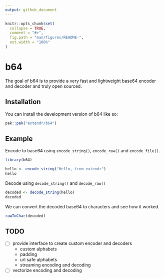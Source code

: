```yaml
---
output: github_document
---
```


<!-- README.md is generated from README.Rmd. Please edit that file -->

```r
knitr::opts_chunk$set(
  collapse = TRUE,
  comment = "#>",
  fig.path = "man/figures/README-",
  out.width = "100%"
)
```

# b64

<!-- badges: start -->
<!-- badges: end -->

The goal of b64 is to provide a very fast and lightweight base64 encoder and decoder and truly open sourced. 

## Installation

You can install the development version of b64 like so:

```r
pak::pak("extendr/b64")
```

## Example

Encode to base64 using `encode_string()`, `encode_raw()` and `encode_file()`.

```r
library(b64)

hello <- encode_string("Hello, from extendr")
hello
```

Decode using `decode_string()` and `decode_raw()`

```r
decoded <- decode_string(hello)
decoded
```

We can convert the decoded base64 to characters and see how it worked.

```r
rawToChar(decoded)
```


## TODO

- [ ] provide interface to create custom encoder and decoders
  - custom alphabets
  - padding
  - url safe alphabets
  - streaming encoding and decoding
- [ ] vectorize encoding and decoding
